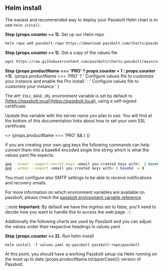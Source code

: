 
## Helm install

The easiest and recommended way to deploy your Passbolt Helm chart is to use `helm install`.

<div>
    <b>Step {props.counter += 1}.</b> Set up our Helm repo
</div>

```bash
helm repo add passbolt-repo https://download.passbolt.com/charts/passbolt
```

<div>
    <b>Step {props.counter += 1}.</b> Get a copy of the values file
</div>

```bash
wget https://raw.githubusercontent.com/passbolt/charts-passbolt/main/values.yaml
```

<div>
    <b>Step {props.productName === 'PRO' ? props.counter + 1 : props.counter +1}.</b>
    {props.productName === 'PRO' ?
        ' Configure values file to customize your instance and enable the Pro install.'
        :
        ' Configure values file to customize your instance.'
    }
</div>

The `APP_FULL_BASE_URL` environment variable is set by default to [https://passbolt.local](https://passbolt.local), using a self-signed certificate.

Update this variable with the server name you plan to use. You will find at the bottom of this documentation links about how to set your own SSL certificate.

<div>
    <>
        {props.productName === 'PRO' && (
            <ValuesProYaml />
        )}
    </>
</div>


If you are creating your own gpg keys the following commands can help convert them into a base64 encoded single line string which is what the values.yaml file expects.

```bash
gpg --armor --export-secret-keys <email you created keys with>  | base64 -w 0
gpg --armor --export <email you created keys with> | base64 -w 0
```

You must configure also SMTP settings to be able to receive notifications and recovery emails.

For more information on which environment variables are available on passbolt, please check the [passbolt environment variable reference](https://help.passbolt.com/configure/environment/reference.html)

:::note
<b>Important:</b> By default we have the ingress set to false, you'll need to decide how you want to handle this to access the web page.
:::

Additionally the following charts are used by Passbolt and you can adjust the values under their respective headings in values.yaml

<RequiredChart />

<div>
    <b>Step {props.counter += 2}.</b> Run helm install
</div>

```
helm install -f values.yaml my-passbolt passbolt-repo/passbolt
```


<div>
    <span>At this point, you should have a working Passbolt setup via Helm running on the most up to date {props.productName.toUpperCase()} version of Passbolt.</span>
</div>